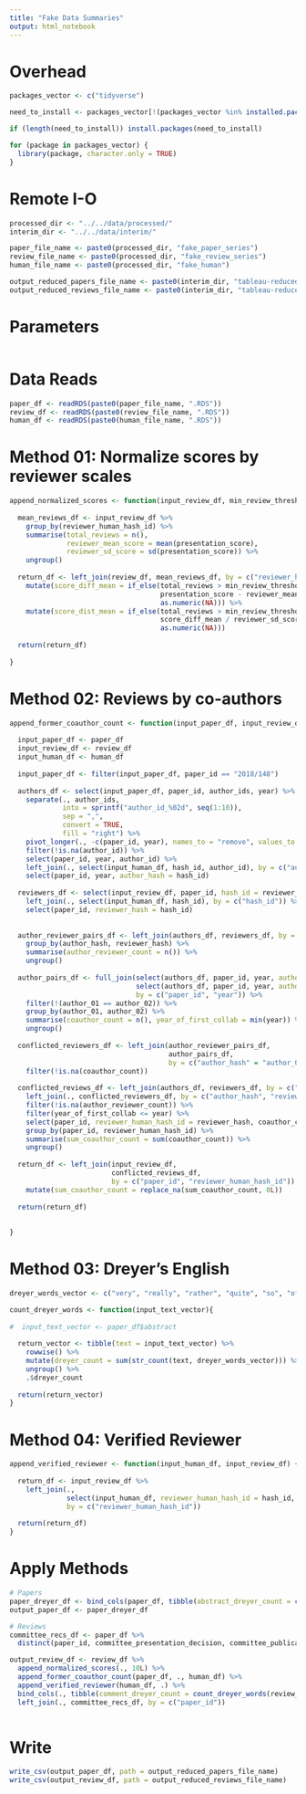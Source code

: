```yaml
---
title: "Fake Data Summaries"
output: html_notebook
---
```


# Overhead
```r
packages_vector <- c("tidyverse")

need_to_install <- packages_vector[!(packages_vector %in% installed.packages()[,"Package"])]

if (length(need_to_install)) install.packages(need_to_install)

for (package in packages_vector) {
  library(package, character.only = TRUE)
}

```

# Remote I-O
```r
processed_dir <- "../../data/processed/"
interim_dir <- "../../data/interim/"

paper_file_name <- paste0(processed_dir, "fake_paper_series")
review_file_name <- paste0(processed_dir, "fake_review_series")
human_file_name <- paste0(processed_dir, "fake_human")

output_reduced_papers_file_name <- paste0(interim_dir, "tableau-reduced-papers.csv")
output_reduced_reviews_file_name <- paste0(interim_dir, "tableau-reduced-reviews.csv")
```

# Parameters
```r
```

# Data Reads
```r
paper_df <- readRDS(paste0(paper_file_name, ".RDS"))
review_df <- readRDS(paste0(review_file_name, ".RDS"))
human_df <- readRDS(paste0(human_file_name, ".RDS"))

```

# Method 01: Normalize scores by reviewer scales
```r
append_normalized_scores <- function(input_review_df, min_review_threshold) {
  
  mean_reviews_df <- input_review_df %>%
    group_by(reviewer_human_hash_id) %>%
    summarise(total_reviews = n(), 
              reviewer_mean_score = mean(presentation_score),
              reviewer_sd_score = sd(presentation_score)) %>%
    ungroup()
  
  return_df <- left_join(review_df, mean_reviews_df, by = c("reviewer_human_hash_id")) %>%
    mutate(score_diff_mean = if_else(total_reviews > min_review_threshold, 
                                     presentation_score - reviewer_mean_score, 
                                     as.numeric(NA))) %>%
    mutate(score_dist_mean = if_else(total_reviews > min_review_threshold, 
                                     score_diff_mean / reviewer_sd_score, 
                                     as.numeric(NA)))
  
  return(return_df)
  
}
```

# Method 02: Reviews by co-authors
```r
append_former_coauthor_count <- function(input_paper_df, input_review_df, input_human_df) {
  
  input_paper_df <- paper_df
  input_review_df <- review_df
  input_human_df <- human_df
  
  input_paper_df <- filter(input_paper_df, paper_id == "2018/148")
  
  authors_df <- select(input_paper_df, paper_id, author_ids, year) %>%
    separate(., author_ids, 
             into = sprintf("author_id_%02d", seq(1:10)), 
             sep = ",",
             convert = TRUE,
             fill = "right") %>%
    pivot_longer(., -c(paper_id, year), names_to = "remove", values_to = "author_id") %>%
    filter(!is.na(author_id)) %>%
    select(paper_id, year, author_id) %>%
    left_join(., select(input_human_df, hash_id, author_id), by = c("author_id")) %>%
    select(paper_id, year, author_hash = hash_id)
  
  reviewers_df <- select(input_review_df, paper_id, hash_id = reviewer_human_hash_id) %>%
    left_join(., select(input_human_df, hash_id), by = c("hash_id")) %>%
    select(paper_id, reviewer_hash = hash_id)
  
  
  author_reviewer_pairs_df <- left_join(authors_df, reviewers_df, by = c("paper_id")) %>%
    group_by(author_hash, reviewer_hash) %>%
    summarise(author_reviewer_count = n()) %>%
    ungroup()
  
  author_pairs_df <- full_join(select(authors_df, paper_id, year, author_01 = author_hash), 
                               select(authors_df, paper_id, year, author_02 = author_hash),
                               by = c("paper_id", "year")) %>%
    filter(!(author_01 == author_02)) %>%
    group_by(author_01, author_02) %>%
    summarise(coauthor_count = n(), year_of_first_collab = min(year)) %>%
    ungroup()
  
  conflicted_reviewers_df <- left_join(author_reviewer_pairs_df, 
                                       author_pairs_df, 
                                       by = c("author_hash" = "author_01", "reviewer_hash" = "author_02")) %>%
    filter(!is.na(coauthor_count))
  
  conflicted_reviews_df <- left_join(authors_df, reviewers_df, by = c("paper_id")) %>%
    left_join(., conflicted_reviewers_df, by = c("author_hash", "reviewer_hash")) %>%
    filter(!is.na(author_reviewer_count)) %>%
    filter(year_of_first_collab <= year) %>%
    select(paper_id, reviewer_human_hash_id = reviewer_hash, coauthor_count) %>%
    group_by(paper_id, reviewer_human_hash_id) %>%
    summarise(sum_coauthor_count = sum(coauthor_count)) %>%
    ungroup()
  
  return_df <- left_join(input_review_df, 
                         conflicted_reviews_df, 
                         by = c("paper_id", "reviewer_human_hash_id")) %>%
    mutate(sum_coauthor_count = replace_na(sum_coauthor_count, 0L))
  
  return(return_df)
  
  
}

```

# Method 03: Dreyer's English
```r
dreyer_words_vector <- c("very", "really", "rather", "quite", "so", "of course", "in fact")

count_dreyer_words <- function(input_text_vector){
  
#  input_text_vector <- paper_df$abstract
  
  return_vector <- tibble(text = input_text_vector) %>%
    rowwise() %>%
    mutate(dreyer_count = sum(str_count(text, dreyer_words_vector))) %>%
    ungroup() %>%
    .$dreyer_count
  
  return(return_vector)
}

```

# Method 04: Verified Reviewer
```r
append_verified_reviewer <- function(input_human_df, input_review_df) {
  
  return_df <- input_review_df %>%
    left_join(., 
              select(input_human_df, reviewer_human_hash_id = hash_id, reviewer_verified = verified), 
              by = c("reviewer_human_hash_id"))
  
  return(return_df)
}
```

# Apply Methods
```r
# Papers
paper_dreyer_df <- bind_cols(paper_df, tibble(abstract_dreyer_count = count_dreyer_words(paper_df$abstract)))
output_paper_df <- paper_dreyer_df

# Reviews
committee_recs_df <- paper_df %>%
  distinct(paper_id, committee_presentation_decision, committee_publication_decision)

output_review_df <- review_df %>%
  append_normalized_scores(., 10L) %>%
  append_former_coauthor_count(paper_df, ., human_df) %>%
  append_verified_reviewer(human_df, .) %>%
  bind_cols(., tibble(comment_dreyer_count = count_dreyer_words(review_df$commentary_to_author))) %>%
  left_join(., committee_recs_df, by = c("paper_id"))
 
```

# Write
```r
write_csv(output_paper_df, path = output_reduced_papers_file_name)
write_csv(output_review_df, path = output_reduced_reviews_file_name)
```

